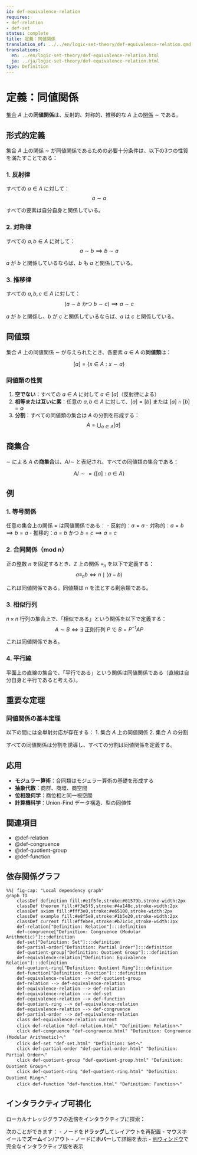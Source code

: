 ```yaml
---
id: def-equivalence-relation
requires:
- def-relation
- def-set
status: complete
title: 定義：同値関係
translation_of: ../../en/logic-set-theory/def-equivalence-relation.qmd
translations:
  en: ../en/logic-set-theory/def-equivalence-relation.html
  ja: ../ja/logic-set-theory/def-equivalence-relation.html
type: Definition
---
```


# 定義：同値関係 {#def-equivalence-relation}

[集合](def-set.qmd) $A$ 上の**同値関係**は、反射的、対称的、推移的な $A$ 上の[関係](def-relation.qmd) $\sim$ である。

## 形式的定義

集合 $A$ 上の関係 $\sim$ が同値関係であるための必要十分条件は、以下の3つの性質を満たすことである：

### 1. 反射律

すべての $a \in A$ に対して：
$$a \sim a$$

すべての要素は自分自身と関係している。

### 2. 対称律

すべての $a, b \in A$ に対して：
$$a \sim b \implies b \sim a$$

$a$ が $b$ と関係しているならば、$b$ も $a$ と関係している。

### 3. 推移律

すべての $a, b, c \in A$ に対して：
$$(a \sim b \text{ かつ } b \sim c) \implies a \sim c$$

$a$ が $b$ と関係し、$b$ が $c$ と関係しているならば、$a$ は $c$ と関係している。

## 同値類

集合 $A$ 上の同値関係 $\sim$ が与えられたとき、各要素 $a \in A$ の**同値類**は：

$$[a] = \{x \in A : x \sim a\}$$

### 同値類の性質

1. **空でない**：すべての $a \in A$ に対して $a \in [a]$（反射律による）
2. **相等または互いに素**：任意の $a, b \in A$ に対して、$[a] = [b]$ または $[a] \cap [b] = \emptyset$
3. **分割**：すべての同値類の集合は $A$ の分割を形成する：
   $$A = \bigcup_{a \in A} [a]$$

## 商集合

$\sim$ による $A$ の**商集合**は、$A/\sim$ と表記され、すべての同値類の集合である：

$$A/\sim = \{[a] : a \in A\}$$

## 例

### 1. 等号関係

任意の集合上の関係 $=$ は同値関係である：
- 反射的：$a = a$
- 対称的：$a = b \implies b = a$
- 推移的：$a = b$ かつ $b = c \implies a = c$

### 2. 合同関係（mod n）

正の整数 $n$ を固定するとき、$\mathbb{Z}$ 上の関係 $\equiv_n$ を以下で定義する：
$$a \equiv_n b \iff n \mid (a - b)$$

これは同値関係である。同値類は $n$ を法とする剰余類である。

### 3. 相似行列

$n \times n$ 行列の集合上で、「相似である」という関係を以下で定義する：
$$A \sim B \iff \exists \text{ 正則行列 } P \text{ で } B = P^{-1}AP$$

これは同値関係である。

### 4. 平行線

平面上の直線の集合で、「平行である」という関係は同値関係である（直線は自分自身と平行であると考える）。

## 重要な定理

### 同値関係の基本定理

以下の間には全単射対応が存在する：
1. 集合 $A$ 上の同値関係
2. 集合 $A$ の分割

すべての同値関係は分割を誘導し、すべての分割は同値関係を定義する。

## 応用

- **モジュラー算術**：合同類はモジュラー算術の基礎を形成する
- **抽象代数**：商群、商環、商空間
- **位相幾何学**：商位相と同一視空間
- **計算機科学**：Union-Find データ構造、型の同値性

## 関連項目

- @def-relation
- @def-congruence
- @def-quotient-group
- @def-function

## 依存関係グラフ

```mermaid
%%| fig-cap: "Local dependency graph"
graph TD
    classDef definition fill:#e1f5fe,stroke:#01579b,stroke-width:2px
    classDef theorem fill:#f3e5f5,stroke:#4a148c,stroke-width:2px
    classDef axiom fill:#fff3e0,stroke:#e65100,stroke-width:2px
    classDef example fill:#e8f5e9,stroke:#1b5e20,stroke-width:2px
    classDef current fill:#ffebee,stroke:#b71c1c,stroke-width:3px
    def-relation["Definition: Relation"]:::definition
    def-congruence["Definition: Congruence (Modular Arithmetic)"]:::definition
    def-set["Definition: Set"]:::definition
    def-partial-order["Definition: Partial Order"]:::definition
    def-quotient-group["Definition: Quotient Group"]:::definition
    def-equivalence-relation["Definition: Equivalence Relation"]:::definition
    def-quotient-ring["Definition: Quotient Ring"]:::definition
    def-function["Definition: Function"]:::definition
    def-equivalence-relation --> def-quotient-group
    def-relation --> def-equivalence-relation
    def-equivalence-relation --> def-relation
    def-equivalence-relation --> def-set
    def-equivalence-relation --> def-function
    def-quotient-ring --> def-equivalence-relation
    def-equivalence-relation --> def-congruence
    def-partial-order --> def-equivalence-relation
    class def-equivalence-relation current
    click def-relation "def-relation.html" "Definition: Relationへ"
    click def-congruence "def-congruence.html" "Definition: Congruence (Modular Arithmetic)へ"
    click def-set "def-set.html" "Definition: Setへ"
    click def-partial-order "def-partial-order.html" "Definition: Partial Orderへ"
    click def-quotient-group "def-quotient-group.html" "Definition: Quotient Groupへ"
    click def-quotient-ring "def-quotient-ring.html" "Definition: Quotient Ringへ"
    click def-function "def-function.html" "Definition: Functionへ"
```

## インタラクティブ可視化

ローカルナレッジグラフの近傍をインタラクティブに探索：

::: {.graph-viz data-id="def-equivalence-relation" data-width="700" data-height="500"}
:::

次のことができます：
- ノードを**ドラッグ**してレイアウトを再配置
- マウスホイールで**ズーム**イン/アウト
- ノードに**ホバー**して詳細を表示
- [別ウィンドウ](../../output/interactive/def-equivalence-relation.html){target="_blank"}で完全なインタラクティブ版を表示
